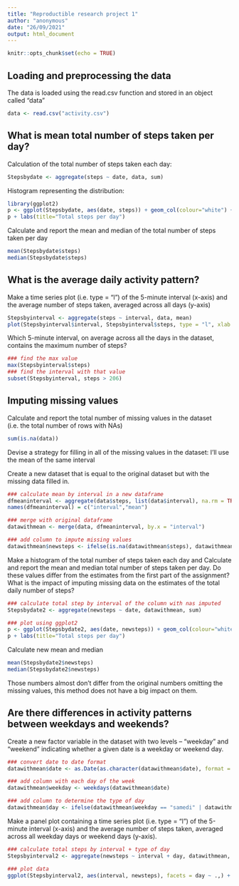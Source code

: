 ---
title: "Reproductible research project 1"
author: "anonymous"
date: "26/09/2021"
output: html_document
---

```{r setup, include=FALSE}
knitr::opts_chunk$set(echo = TRUE)
```


## Loading and preprocessing the data

The data is loaded using the read.csv function and stored in an object called "data"

```{r loading, echo=TRUE}
data <- read.csv("activity.csv")
```

## What is mean total number of steps taken per day?

Calculation of the total number of steps taken each day:

```{r calculation steps, echo=TRUE}
Stepsbydate <- aggregate(steps ~ date, data, sum)
```

Histogram representing the distribution:

```{r plot steps, echo=TRUE}
library(ggplot2)
p <- ggplot(Stepsbydate, aes(date, steps)) + geom_col(colour="white") + scale_x_discrete(guide = guide_axis(angle = 90))
p + labs(title="Total steps per day")
```

Calculate and report the mean and median of the total number of steps taken per day

```{r mean median, echo=TRUE}
mean(Stepsbydate$steps)
median(Stepsbydate$steps)
```

## What is the average daily activity pattern?

Make a time series plot (i.e. \color{red}{\verb|type = "l"|}type = "l") of the 5-minute interval (x-axis) and the average number of steps taken, averaged across all days (y-axis)

```{r time series plot, echo=TRUE}
Stepsbyinterval <- aggregate(steps ~ interval, data, mean)
plot(Stepsbyinterval$interval, Stepsbyinterval$steps, type = "l", xlab = "Time", ylab = "Steps", main = "Average daily activity")
```

Which 5-minute interval, on average across all the days in the dataset, contains the maximum number of steps?

```{r find max interval, echo=TRUE}
### find the max value
max(Stepsbyinterval$steps)
### find the interval with that value
subset(Stepsbyinterval, steps > 206)
```

## Imputing missing values

Calculate and report the total number of missing values in the dataset (i.e. the total number of rows with \color{red}{\verb|NA|}NAs)

```{r nas, echo=TRUE}
sum(is.na(data))
```

Devise a strategy for filling in all of the missing values in the dataset:
I'll use the mean of the same interval

Create a new dataset that is equal to the original dataset but with the missing data filled in.

```{r imputing nas, echo=TRUE}
### calculate mean by interval in a new dataframe
dfmeaninterval <- aggregate(data$steps, list(data$interval), na.rm = TRUE, mean)
names(dfmeaninterval) = c("interval","mean")

### merge with original dataframe
datawithmean <- merge(data, dfmeaninterval, by.x = "interval")

### add column to impute missing values
datawithmean$newsteps <- ifelse(is.na(datawithmean$steps), datawithmean$mean, datawithmean$steps)
```

Make a histogram of the total number of steps taken each day and Calculate and report the mean and median total number of steps taken per day. Do these values differ from the estimates from the first part of the assignment? What is the impact of imputing missing data on the estimates of the total daily number of steps?

```{r new histogram, echo=TRUE}
### calculate total step by interval of the column with nas imputed
Stepsbydate2 <- aggregate(newsteps ~ date, datawithmean, sum)

### plot using ggplot2
p <- ggplot(Stepsbydate2, aes(date, newsteps)) + geom_col(colour="white") + scale_x_discrete(guide = guide_axis(angle = 90))
p + labs(title="Total steps per day")
```

Calculate new mean and median

```{r new mean median, echo=TRUE}
mean(Stepsbydate2$newsteps)
median(Stepsbydate2$newsteps)
```

Those numbers almost don't differ from the original numbers omitting the missing values, this method does not have a big impact on them.

## Are there differences in activity patterns between weekdays and weekends?

Create a new factor variable in the dataset with two levels – “weekday” and “weekend” indicating whether a given date is a weekday or weekend day.

```{r new factor, echo=TRUE}
### convert date to date format
datawithmean$date <- as.Date(as.character(datawithmean$date), format = "%Y-%m-%d")

### add column with each day of the week
datawithmean$weekday <- weekdays(datawithmean$date)

### add column to determine the type of day
datawithmean$day <- ifelse(datawithmean$weekday == "samedi" | datawithmean$weekday == "dimanche" , "weekend", "weekday")
```

Make a panel plot containing a time series plot (i.e. \color{red}{\verb|type = "l"|}type = "l") of the 5-minute interval (x-axis) and the average number of steps taken, averaged across all weekday days or weekend days (y-axis). 

```{r panel plot, echo=TRUE}
### calculate total steps by interval + type of day
Stepsbyinterval2 <- aggregate(newsteps ~ interval + day, datawithmean, mean)

### plot data
ggplot(Stepsbyinterval2, aes(interval, newsteps), facets = day ~ .,) + geom_line() + facet_grid(rows = vars(day))
```

